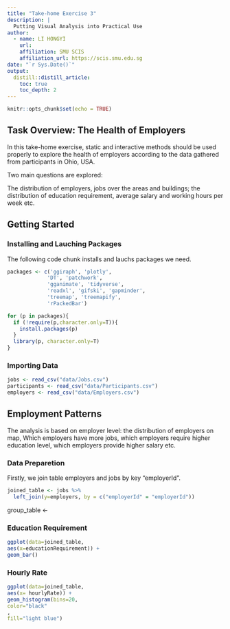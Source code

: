 ```yaml
---
title: "Take-home Exercise 3"
description: |
  Putting Visual Analysis into Practical Use
author:
  - name: LI HONGYI 
    url: 
    affiliation: SMU SCIS
    affiliation_url: https://scis.smu.edu.sg
date: "`r Sys.Date()`"
output: 
  distill::distill_article:
    toc: true
    toc_depth: 2
---
```


```r
knitr::opts_chunk$set(echo = TRUE)
```

## Task Overview: The Health of Employers

In this take-home exercise, static and interactive methods should be used properly to explore the health of employers according to the data gathered from participants in Ohio, USA.

Two main questions are explored:

The distribution of employers, jobs over the areas and buildings; the distribution of education requirement, average salary and working hours per week etc.


## Getting Started

### Installing and Lauching Packages

The following code chunk installs and lauchs packages we need.

```r
packages <- c('ggiraph', 'plotly', 
             'DT', 'patchwork',
             'gganimate', 'tidyverse',
             'readxl', 'gifski', 'gapminder',
             'treemap', 'treemapify',
             'rPackedBar')

for (p in packages){
  if (!require(p,character.only=T)){
    install.packages(p)
  }
  library(p, character.only=T)
}
```

### Importing Data

```r
jobs <- read_csv("data/Jobs.csv")
participants <- read_csv("data/Participants.csv")
employers <- read_csv("data/Employers.csv")

```

## Employment Patterns

The analysis is based on employer level: the distribution of employers on map, Which employers have more jobs, which employers require higher education level, which employers provide higher salary etc.

### Data Preparetion

Firstly, we join table employers and jobs by key "employerId".

```r
joined_table <- jobs %>%
  left_join(y=employers, by = c("employerId" = "employerId"))
```

group_table <-

### Education Requirement
```r
ggplot(data=joined_table,
aes(x=educationRequirement)) +
geom_bar() 

```

### Hourly Rate

```r
ggplot(data=joined_table,
aes(x= hourlyRate)) +
geom_histogram(bins=20,
color="black"
,
fill="light blue")
```

